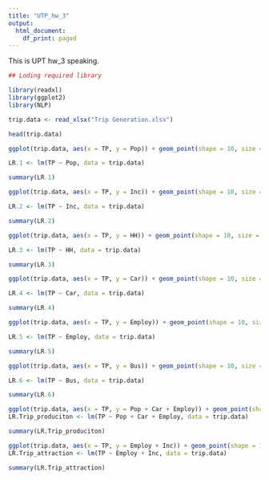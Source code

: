 ```yaml
---
title: "UTP_hw_3"
output:
  html_document:
    df_print: paged
---
```


This is UPT hw_3 speaking.

```r
## Loding required library

library(readxl)
library(ggplot2)
library(NLP)

trip.data <- read_xlsx("Trip Generation.xlsx")

head(trip.data)

ggplot(trip.data, aes(x = TP, y = Pop)) + geom_point(shape = 10, size = 5) + geom_smooth(method = lm) + labs(x = "Trip Production", y = "Person") 

LR.1 <- lm(TP ~ Pop, data = trip.data)

summary(LR.1)

ggplot(trip.data, aes(x = TP, y = Inc)) + geom_point(shape = 10, size = 5) + geom_smooth(method = lm) + labs(x = "Trip Production", y = "Inc.")

LR.2 <- lm(TP ~ Inc, data = trip.data)

summary(LR.2)

ggplot(trip.data, aes(x = TP, y = HH)) + geom_point(shape = 10, size = 5) + geom_smooth(method = lm) + labs(x = "Trip Production", y = "HH size")

LR.3 <- lm(TP ~ HH, data = trip.data)

summary(LR.3)

ggplot(trip.data, aes(x = TP, y = Car)) + geom_point(shape = 10, size = 5) + geom_smooth(method = lm) + labs(x = "Trip Production", y = "Car")

LR.4 <- lm(TP ~ Car, data = trip.data)

summary(LR.4)

ggplot(trip.data, aes(x = TP, y = Employ)) + geom_point(shape = 10, size = 5) + geom_smooth(method = lm) + labs(x = "Trip Production", y = "Employed Pop")

LR.5 <- lm(TP ~ Employ, data = trip.data)

summary(LR.5)

ggplot(trip.data, aes(x = TP, y = Bus)) + geom_point(shape = 10, size = 5) + geom_smooth(method = lm) + labs(x = "Trip Production", y = "No. of bus routes")

LR.6 <- lm(TP ~ Bus, data = trip.data)

summary(LR.6)

ggplot(trip.data, aes(x = TP, y = Pop + Car + Employ)) + geom_point(shape = 10, size = 5) + geom_smooth(method = lm) + labs(x = "Trip Production", y = "Produciton_COE")
LR.Trip_produciton <- lm(TP ~ Pop + Car + Employ, data = trip.data)

summary(LR.Trip_produciton)

ggplot(trip.data, aes(x = TP, y = Employ + Inc)) + geom_point(shape = 10, size = 5) + geom_smooth(method = lm) + labs(x = "Trip Production", y = "Attraction_COE")
LR.Trip_attraction <- lm(TP ~ Employ + Inc, data = trip.data)

summary(LR.Trip_attraction)

```

